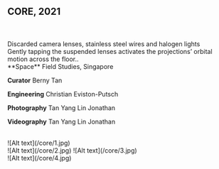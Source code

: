 ## CORE, 2021

<br />
<br />
Discarded camera lenses, stainless steel wires and halogen lights

<br />
Gently tapping the suspended lenses activates the projections’ orbital motion across the floor..

<br />
**Space** Field Studies, Singapore

**Curator** Berny Tan

**Engineering** Christian Eviston-Putsch

**Photography** Tan Yang Lin Jonathan

**Videography** Tan Yang Lin Jonathan

<br />
![Alt text](/core/1.jpg)
<br />

<Grid>
    <Col>![Alt text](/core/2.jpg)</Col>
    <Col>![Alt text](/core/3.jpg)</Col>
</Grid>

<br />
![Alt text](/core/4.jpg)
